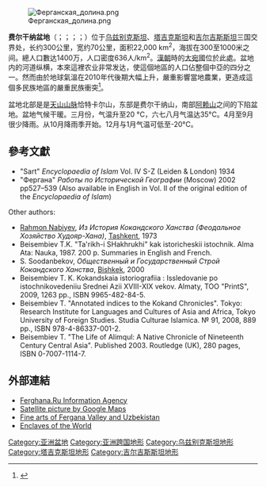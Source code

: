 {{coord|40|44|24|N|72|37|48|E|dim:200000_scale:2000000_type:landmark_source:dewiki|display=title}}
{{NoteTA |G1=Country }}
[[File:Ферганская_долина.png|right]]

'''费尔干纳盆地'''（{{lang-uz|Farg‘ona vodiysi}}；{{lang-ky|Фергана өрөөнү}}；{{lang-tg|водии Фaрғонa}}；{{lang-ru|Ферганская долина}}；{{lang-fa| وادی فرغانه}}）位于[[乌兹别克斯坦|乌兹别克斯坦]]、[[塔吉克斯坦|塔吉克斯坦]]和[[吉尔吉斯斯坦|吉尔吉斯斯坦]]三国交界处，长约300公里，宽约70公里，面积22,000 km<sup>2</sup>，海拔在300至1000米之间。總人口數达1400万，人口密度636人/km<sup>2</sup>。[[漢朝|漢朝]]時的[[大宛|大宛]]國位於此處。盆地内的河道纵横，本來這裡农业非常发达，使這個地區的人口佔整個中亞的四分之一。然而由於地球氣溫在2010年代後期大幅上升，嚴重影響當地農業，更造成這個多民族地區的嚴重民族衝突<ref name="bbc">{{cite news |url=https://www.bbc.com/news/magazine-37755985 |title=Will Central Asia fight over water? |author=Rustam Qobil |work=[[BBC|BBC]] Uzbek |date=2016-10-24 |access-date=2019-07-07 |language=en |archive-date=2021-02-18 |archive-url=https://web.archive.org/web/20210218223009/https://www.bbc.com/news/magazine-37755985 |dead-url=no }}</ref>。

盆地北部是是[[天山山脉|天山山脉]]恰特卡尔山，东部是费尔干纳山，南部[[阿赖山|阿赖山]]之间的下陷盆地。盆地气候干暖。三月份，气温升至20 °C，六七八月气温达35°C。4月至9月很少降雨。从10月降雨季开始。12月与1月气温可低至-20°C。

==參考文獻==
{{refbegin|2}}
* "Sart" ''Encyclopaedia of Islam'' Vol. IV S-Z (Leiden & London) 1934
* "Фергана" ''Работы по Исторической Географии'' (Moscow) 2002 pp527–539 (Also available in English in Vol. II of the original edition of the ''Encyclopaedia of Islam'')

Other authors:
* [[拉赫蒙·纳比耶夫|Rahmon Nabiyev]], ''Из История Кокандского Ханства (Феодальное Хозяйство Худояр-Хана)'', [[塔什干|Tashkent]], 1973
* Beisembiev T.K. "Ta'rikh-i SHakhrukhi" kak istoricheskii istochnik. Alma Ata: Nauka, 1987. 200 p. Summaries in English and French.
* S. Soodanbekov, ''Общественный и Государственный Строй Кокандского Ханства'', [[比什凯克|Bishkek]], 2000
* Beisembiev T. K. Kokandskaia istoriografiia : Issledovanie po istochnikovedeniiu Srednei Azii XVIII-XIX vekov. Almaty, TOO "PrintS", 2009, 1263 pp., ISBN 9965-482-84-5.
* Beisembiev T. "Annotated indices to the Kokand Chronicles". Tokyo: Research Institute for Languages and Cultures of Asia and Africa, Tokyo University of Foreign Studies. Studia Culturae Islamica. № 91, 2008, 889 pp., ISBN 978-4-86337-001-2.
* Beisembiev T. "The Life of Alimqul: A Native Chronicle of Nineteenth Century Central Asia". Published 2003. Routledge (UK), 280 pages, ISBN 0-7007-1114-7.
{{refend}}

==外部連結==
* [http://www.ferghana.ru Ferghana.Ru Information Agency] {{Wayback|url=http://www.ferghana.ru/ |date=20200510223155 }}
* [http://maps.google.com/maps?ll=40.687866,71.614380&spn=2.656219,3.746887&t=k&hl=en Satellite picture by Google Maps] {{Wayback|url=http://maps.google.com/maps?ll=40.687866,71.614380&spn=2.656219,3.746887&t=k&hl=en |date=20111218024545 }}
* [http://fergart.com Fine arts of Fergana Valley and Uzbekistan] {{Wayback|url=http://fergart.com/ |date=20200407004156 }}
* [https://web.archive.org/web/20080413113406/http://www.vasa.abo.fi/users/rpalmber/enclaves.htm Enclaves of the World]


{{DEFAULTSORT:Fergana}}
[[Category:亚洲盆地|Category:亚洲盆地]]
[[Category:亚洲跨国地形|Category:亚洲跨国地形]]
[[Category:乌兹别克斯坦地形|Category:乌兹别克斯坦地形]]
[[Category:塔吉克斯坦地形|Category:塔吉克斯坦地形]]
[[Category:吉尔吉斯斯坦地形|Category:吉尔吉斯斯坦地形]]